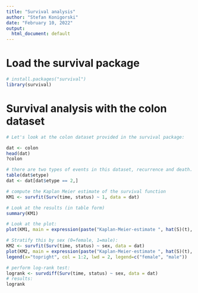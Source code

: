 ```yaml
---
title: "Survival analysis"
author: "Stefan Konigorski"
date: "February 10, 2022"
output:
  html_document: default
---
```


# Load the survival package

```r
# install.packages("survival")
library(survival)
```

# Survival analysis with the colon dataset

```r
# Let's look at the colon dataset provided in the survival package:

dat <- colon
head(dat)
?colon

# there are two types of events in this dataset, recurrence and death. Let's only look at death, which is etype==2
table(dat$etype)
dat <- dat[dat$etype == 2,]
```

```r
# compute the Kaplan Meier estimate of the survival function
KM1 <- survfit(Surv(time, status) ~ 1, data = dat)

# Look at the results (in table form)
summary(KM1)

# Look at the plot:
plot(KM1, main = expression(paste("Kaplan-Meier-estimate ", hat(S)(t), " with 95% CI")), ylab = "Survival function", xlab = "Time")

# Stratify this by sex (0=female, 1=male):
KM2 <- survfit(Surv(time, status) ~ sex, data = dat)
plot(KM2, main = expression(paste("Kaplan-Meier-estimate ", hat(S)(t), " stratified by sex")), ylab = "Survival function", xlab = "Time", lwd=2, col=1:2)
legend(x="topright", col = 1:2, lwd = 2, legend=c("female", "male"))

# perform log-rank test:
logrank <- survdiff(Surv(time, status) ~ sex, data = dat)
# results:
logrank
```
